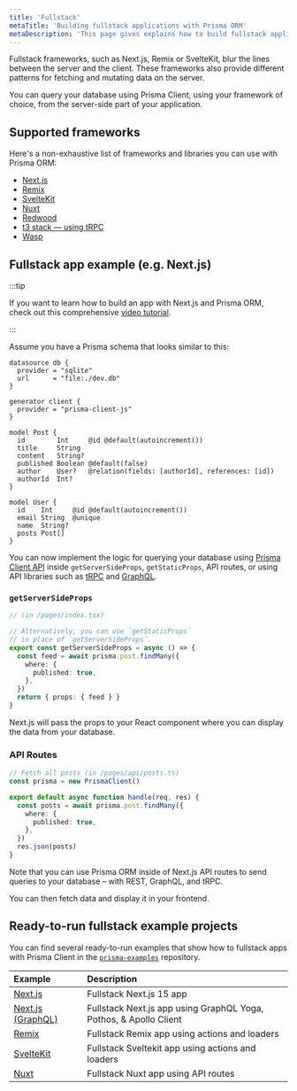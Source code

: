 ```yaml
---
title: 'Fullstack'
metaTitle: 'Building fullstack applications with Prisma ORM'
metaDescription: 'This page gives explains how to build fullstack applications with Prisma. It shows how Prisma fits in with fullstack frameworks and provides practical examples'
---
```


<TopBlock>

Fullstack frameworks, such as Next.js, Remix or SvelteKit, blur the lines between the server and the client. These frameworks also provide different patterns for fetching and mutating data on the server.

You can query your database using Prisma Client, using your framework of choice, from the server-side part of your application.

</TopBlock>

## Supported frameworks

Here's a non-exhaustive list of frameworks and libraries you can use with Prisma ORM:

- [Next.js](https://nextjs.org/)
- [Remix](https://remix.run)
- [SvelteKit](https://svelte.dev/)
- [Nuxt](https://nuxt.com/)
- [Redwood](https://redwoodjs.com/)
- [t3 stack — using tRPC](https://create.t3.gg/)
- [Wasp](https://wasp-lang.dev/)

## Fullstack app example (e.g. Next.js)

:::tip

If you want to learn how to build an app with Next.js and Prisma ORM, check out this comprehensive [video tutorial](https://www.youtube.com/watch?v=QXxy8Uv1LnQ&ab_channel=ByteGrad).

:::

Assume you have a Prisma schema that looks similar to this:

```prisma
datasource db {
  provider = "sqlite"
  url      = "file:./dev.db"
}

generator client {
  provider = "prisma-client-js"
}

model Post {
  id        Int     @id @default(autoincrement())
  title     String
  content   String?
  published Boolean @default(false)
  author    User?   @relation(fields: [authorId], references: [id])
  authorId  Int?
}

model User {
  id    Int     @id @default(autoincrement())
  email String  @unique
  name  String?
  posts Post[]
}
```

You can now implement the logic for querying your database using [Prisma Client API](/orm/prisma-client) inside `getServerSideProps`, `getStaticProps`, API routes, or using API libraries such as [tRPC](https://trpc.io/) and [GraphQL](https://graphql.org/).

### `getServerSideProps`

```ts
// (in /pages/index.tsx)

// Alternatively, you can use `getStaticProps`
// in place of `getServerSideProps`.
export const getServerSideProps = async () => {
  const feed = await prisma.post.findMany({
    where: {
      published: true,
    },
  })
  return { props: { feed } }
}
```

Next.js will pass the props to your React component where you can display the data from your database.

### API Routes

```ts
// Fetch all posts (in /pages/api/posts.ts)
const prisma = new PrismaClient()

export default async function handle(req, res) {
  const posts = await prisma.post.findMany({
    where: {
      published: true,
    },
  })
  res.json(posts)
}
```

Note that you can use Prisma ORM inside of Next.js API routes to send queries to your database – with REST, GraphQL, and tRPC.

You can then fetch data and display it in your frontend.

## Ready-to-run fullstack example projects

You can find several ready-to-run examples that show how to fullstack apps with Prisma Client in the [`prisma-examples`](https://github.com/prisma/prisma-examples/) repository.

| **Example**                                                                                                                    | **Description**                                                                                       |
| :----------------------------------------------------------------------------------------------------------------------------- | :---------------------------------------------------------------------------------------------------- |
| [Next.js](https://pris.ly/e/orm/nextjs)                | Fullstack Next.js 15 app                                                                               |
| [Next.js (GraphQL)](https://pris.ly/e/ts/graphql-nextjs)                           | Fullstack Next.js app using GraphQL Yoga, Pothos, & Apollo Client                                     |
| [Remix](https://pris.ly/e/ts/remix)                                                | Fullstack Remix app using actions and loaders                                                         |
| [SvelteKit](https://pris.ly/e/ts/sveltekit)                                        | Fullstack Sveltekit app using actions and loaders                                                     |
| [Nuxt](https://pris.ly/e/ts/rest-nuxtjs)                                | Fullstack Nuxt app using API routes                                                                   |
